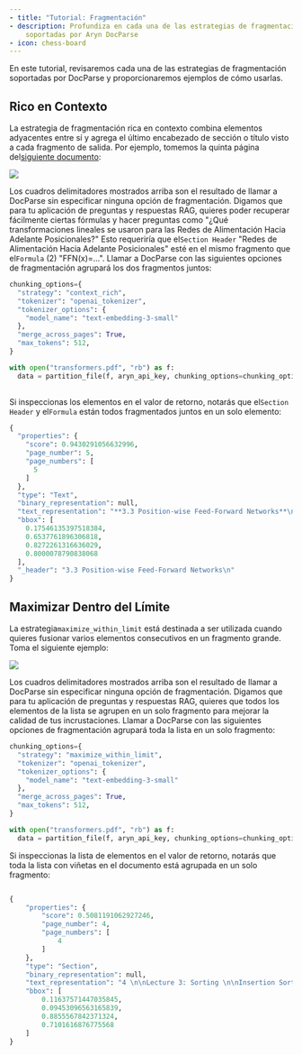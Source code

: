 ```yaml
---
- title: "Tutorial: Fragmentación"
- description: Profundiza en cada una de las estrategias de fragmentación
    soportadas por Aryn DocParse
- icon: chess-board
---
```


En este tutorial, revisaremos cada una de las estrategias de fragmentación soportadas por DocParse y proporcionaremos ejemplos de cómo usarlas.

## Rico en Contexto

La estrategia de fragmentación rica en contexto combina elementos adyacentes entre sí y agrega el último encabezado de sección o título visto a cada fragmento de salida. Por ejemplo, tomemos la quinta página del[siguiente documento](http://arxiv.org/pdf/1706.03762):

<Frame>
  <img src="/images/transformers_image.png" />
</Frame>

Los cuadros delimitadores mostrados arriba son el resultado de llamar a DocParse sin especificar ninguna opción de fragmentación. Digamos que para tu aplicación de preguntas y respuestas RAG, quieres poder recuperar fácilmente ciertas fórmulas y hacer preguntas como "¿Qué transformaciones lineales se usaron para las Redes de Alimentación Hacia Adelante Posicionales?" Esto requeriría que el`Section Header` "Redes de Alimentación Hacia Adelante Posicionales" esté en el mismo fragmento que el`Formula` (2) "FFN(x)=...". Llamar a DocParse con las siguientes opciones de fragmentación agrupará los dos fragmentos juntos:

```python
chunking_options={
  "strategy": "context_rich",
  "tokenizer": "openai_tokenizer",
  "tokenizer_options": {
    "model_name": "text-embedding-3-small"
  },
  "merge_across_pages": True,
  "max_tokens": 512,
}

with open("transformers.pdf", "rb") as f:
  data = partition_file(f, aryn_api_key, chunking_options=chunking_options)
  

```

Si inspeccionas los elementos en el valor de retorno, notarás que el`Section Header` y el`Formula` están todos fragmentados juntos en un solo elemento:

```python
{
  "properties": {
    "score": 0.9430291056632996,
    "page_number": 5,
    "page_numbers": [
      5
    ]
  },
  "type": "Text",
  "binary_representation": null,
  "text_representation": "**3.3 Position-wise Feed-Forward Networks**\n\nIn addition to attention sub-layers, each of the layers in our encoder and decoder contains a fully\nconnected feed-forward network, which is applied to each position separately and identically. This\nconsists of two linear transformations with a ReLU activation in between.\n\n **FFN(x) = max(0, xW1 + b1)W2 + b2**\n (2)\n\nWhile the linear transformations are the same across different positions, they use different parameters\nfrom layer to layer. Another way of describing this is as two convolutions with kernel size 1.\nThe dimensionality of input and output is dmodel = 512, and the inner-layer has dimensionality\ndf f = 2048.\n",
  "bbox": [
    0.17546135397518384,
    0.6537761896306818,
    0.8272261316636029,
    0.8000078790838068
  ],
  "_header": "3.3 Position-wise Feed-Forward Networks\n"
}
```

## Maximizar Dentro del Límite

La estrategia`maximize_within_limit` está destinada a ser utilizada cuando quieres fusionar varios elementos consecutivos en un fragmento grande. Toma el siguiente ejemplo:

<Frame>
  <img src="/images/intro_algorithms.png" />
</Frame>

Los cuadros delimitadores mostrados arriba son el resultado de llamar a DocParse sin especificar ninguna opción de fragmentación. Digamos que para tu aplicación de preguntas y respuestas RAG, quieres que todos los elementos de la lista se agrupen en un solo fragmento para mejorar la calidad de tus incrustaciones. Llamar a DocParse con las siguientes opciones de fragmentación agrupará toda la lista en un solo fragmento:

```python
chunking_options={
  "strategy": "maximize_within_limit",
  "tokenizer": "openai_tokenizer",
  "tokenizer_options": {
    "model_name": "text-embedding-3-small"
  },
  "merge_across_pages": True,
  "max_tokens": 512,
}

with open("transformers.pdf", "rb") as f:
  data = partition_file(f, aryn_api_key, chunking_options=chunking_options)

```

Si inspeccionas la lista de elementos en el valor de retorno, notarás que toda la lista con viñetas en el documento está agrupada en un solo fragmento:

```python

{
    "properties": {
        "score": 0.5081191062927246,
        "page_number": 4,
        "page_numbers": [
            4
        ]
    },
    "type": "Section",
    "binary_representation": null,
    "text_representation": "4 \n\nLecture 3: Sorting \n\nInsertion Sort \n\n\u2022  Recursively sort pre\ufb01x A[:i] \n\n\u2022  Sort pre\ufb01x A[:i  +  1] assuming that pre\ufb01x A[:i] is sorted by repeated swaps \n\n\u2022  Example: [8, 2, 4, 9, 3], [2, 8, 4, 9, 3], [2, 4, 8, 9, 3], [2, 4, 8, 9, 3], [2, 3, 4, 8, 9] \n\n1  def  insertion_sort(A,  i  =  None): \n\u2019\u2019\u2019Sort  A[:i  +  1]\u2019\u2019\u2019 \n2 \nif i is None: i = len(A) - 1 \nif i > 0: \n 3 \n 4 \n 5 \n 6 \n insertion_sort(A,  i  - 1) \ninsert_last(A,  i) \n 7 \n8  def  insert_last(A,  i): \n9 \n \u2019\u2019\u2019Sort  A[:i  +  1]  assuming  sorted  A[:i]\u2019\u2019\u2019 \nif i > 0 and A[i] < A[i - 1]: \n A[i],  A[i  - 1]  =  A[i  - 1],  A[i] \ninsert_last(A,  i  - 1) \n 10 \n 11 \n 12 \n #  T(i) \n # O(1) \n# O(1) \n#  T(i  - 1) \n#  S(i) \n #  S(i) \n # O(1) \n#  O(1) \n#  S(i  - 1) \n\n\u2022  insert  last analysis: \n\n\u2013  Base case: for i = 0, array has one element so is sorted \n\n\u2013  Induction:  assume correct for i,  if  A[i]  >=  A[i  - 1],  array is sorted;  otherwise, \n swapping last two elements allows us to sort A[:i] by induction \n\n\u2013  S(1) = \u0398(1), S(n) = S(n \u2212 1) + \u0398(1)  =\u21d2  S(n) = \u0398(n) \n\n\u2022  insertion  sort analysis: \n\n\u2013  Base case: for i = 0, array has one element so is sorted \n\n\u2013  Induction: assume correct for i, algorithm sorts A[:i] by induction, and then \n insert  last correctly sorts the rest as proved above \n\n\u2013  T (1) = \u0398(1), T (n) = T (n \u2212 1) + \u0398(n) =\u21d2  T (n) = \u0398(n2) \n",
    "bbox": [
        0.11637571447035845,
        0.09453096563165839,
        0.8855567842371324,
        0.7101616876775568
    ]
}
    
```
